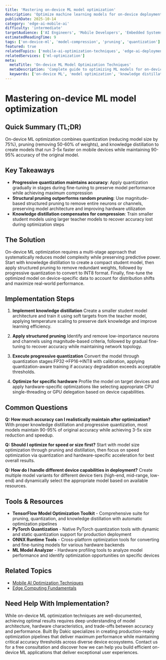 ```yaml
---
title: 'Mastering on-device ML model optimization'
description: 'Optimize machine learning models for on-device deployment to achieve minimal memory usage, maximum speed, and extended battery life.'
publishDate: 2025-10-14
category: 'edge-ai-mobile-ai'
difficulty: 'intermediate'
targetAudience: ['AI Engineers', 'Mobile Developers', 'Embedded Systems Developers']
estimatedReadingTime: 9
tags: ['on-device-ml', 'model-compression', 'pruning', 'quantization']
featured: true
relatedTopics: ['mobile-ai-optimization-techniques', 'edge-ai-deployment-strategies', 'real-time-edge-computer-vision-optimization', 'federated-learning-mobile-devices', 'battery-efficient-ai-inference-patterns', 'machine-learning', 'mlops-ai-infrastructure', 'ai-powered-development', 'performance-optimization', 'data-engineering']
relatedServices: ['ml-optimization']
meta:
  metaTitle: 'On-device ML Model Optimization Techniques'
  metaDescription: 'Complete guide to optimizing ML models for on-device deployment with quantization, pruning, and knowledge distillation techniques.'
  keywords: ['on-device ML', 'model optimization', 'knowledge distillation', 'neural network pruning']
---
```


# Mastering on-device ML model optimization

## Quick Summary (TL;DR)

On-device ML optimization combines quantization (reducing model size by 75%), pruning (removing 50-60% of weights), and knowledge distillation to create models that run 3-5x faster on mobile devices while maintaining 90-95% accuracy of the original model.

## Key Takeaways

- **Progressive quantization maintains accuracy**: Apply quantization gradually in stages during fine-tuning to preserve model performance while achieving maximum compression
- **Structural pruning outperforms random pruning**: Use magnitude-based structured pruning to remove entire neurons or channels, preserving model architecture and improving hardware utilization
- **Knowledge distillation compensates for compression**: Train smaller student models using larger teacher models to recover accuracy lost during optimization steps

## The Solution

On-device ML optimization requires a multi-stage approach that systematically reduces model complexity while preserving predictive power. Start with knowledge distillation to create a compact student model, then apply structured pruning to remove redundant weights, followed by progressive quantization to convert to INT8 format. Finally, fine-tune the optimized model on device-specific data to account for distribution shifts and maximize real-world performance.

## Implementation Steps

1. **Implement knowledge distillation**
   Create a smaller student model architecture and train it using soft targets from the teacher model, applying temperature scaling to preserve dark knowledge and improve learning efficiency.

2. **Apply structured pruning**
   Identify and remove low-importance neurons and channels using magnitude-based criteria, followed by gradual fine-tuning to recover accuracy while maintaining network topology.

3. **Execute progressive quantization**
   Convert the model through quantization stages:FP32→FP16→INT8 with calibration, applying quantization-aware training if accuracy degradation exceeds acceptable thresholds.

4. **Optimize for specific hardware**
   Profile the model on target devices and apply hardware-specific optimizations like selecting appropriate CPU single-threading or GPU delegation based on device capabilities.

## Common Questions

**Q: How much accuracy can I realistically maintain after optimization?**
With proper knowledge distillation and progressive quantization, most models maintain 90-95% of original accuracy while achieving 3-5x size reduction and speedup.

**Q: Should I optimize for speed or size first?**
Start with model size optimization through pruning and distillation, then focus on speed optimization via quantization and hardware-specific acceleration for best overall results.

**Q: How do I handle different device capabilities in deployment?**
Create multiple model variants for different device tiers (high-end, mid-range, low-end) and dynamically select the appropriate model based on available resources.

## Tools & Resources

- **TensorFlow Model Optimization Toolkit** - Comprehensive suite for pruning, quantization, and knowledge distillation with automatic optimization pipelines
- **PyTorch Quantization** - Native PyTorch quantization tools with dynamic and static quantization support for production deployment
- **ONNX Runtime Tools** - Cross-platform optimization tools for converting and fine-tuning models for various hardware backends
- **ML Model Analyzer** - Hardware profiling tools to analyze model performance and identify optimization opportunities on specific devices

## Related Topics

- [Mobile AI Optimization Techniques]({{/topics/mobile-ai-optimization}})
- [Edge Computing Fundamentals]({{/topics/edge-computing}})

## Need Help With Implementation?

While on-device ML optimization techniques are well-documented, achieving optimal results requires deep understanding of model architecture, hardware characteristics, and trade-offs between accuracy and performance. Built By Dakic specializes in creating production-ready optimization pipelines that deliver maximum performance while maintaining critical accuracy thresholds across diverse device ecosystems. Contact us for a free consultation and discover how we can help you build efficient on-device ML applications that deliver exceptional user experiences.
